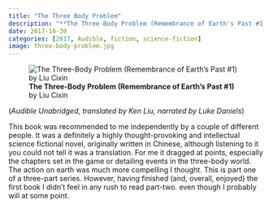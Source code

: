 ```yaml
---
title: "The Three Body Problem"
description: "**The Three-Body Problem (Remembrance of Earth's Past #1)** by Liu Cixin, translated by Ken Liu - (*Audible*)"
date: 2017-10-30
categories: [2017, Audible, fiction, science-fiction]
image: three-body-problem.jpg
---
```

![**The Three-Body Problem (Remembrance of Earth's Past #1)** by Liu Cixin](three-body-problem.jpg){fig-align="left"}

(*Audible Unabridged, translated by Ken Liu, narrated by Luke Daniels*)

This book was recommended to me independently by a couple of different people. It was a definitely a highly thought-provoking and intellectual science fictional novel, originally written in Chinese, although listening to it you could not tell it was a translation. For me it dragged at points, especially the chapters set in the game or detailing events in the three-body world. The action on earth was much more compelling I thought. 
This is part one of a three-part series. However, having finished (and, overall, enjoyed) the first book I didn't feel in any rush to read part-two. even though I probably will at some point.